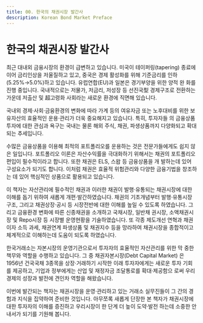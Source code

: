 ```yaml
---
title: 00. 한국의 채권시장 발간사
description: Korean Bond Market Preface
---
```

# 한국의 채권시장 발간사

최근 대내외 금융시장의 환경이 급변하고 있습니다. 미국이 테이퍼링(tapering) 종료에 이어 금리인상을 저울질하고 있고, 중국은 경제 활성화를 위해 기준금리를 인하(5.25%→5.0%)하고 있습니다. 유럽연합(EU)과 일본은 경기부양을 위한 양적 완 화를 진행 중입니다. 국내적으로는 저물가, 저금리, 저성장 등 선진국型 경제구조로 전환하는 가운데 저출산 및 超고령화 사회라는 새로운 환경에 직면해 있습니다.

국내외 경제·사회·금융환경의 변화에 따라 가계 등의 여유자금 또는 노후대비를 위한 보유자산의 효율적인 운용·관리가 더욱 중요해지고 있습니다. 특히, 투자자들 의 금융상품투자에 대한 관심과 욕구는 국내는 물론 해외 주식, 채권, 파생상품까지 다양화되고 확대되는 추세입니다.

수많은 금융상품을 이용해 최적의 포트폴리오를 운용하는 것은 전문가들에게도 쉽지 않은 일입니다. 포트폴리오 이론은 자산수익률을 극대화하기 위해서는 채권의 포트폴리오 편입이 필수적이라고 합니다. 또한 채권은 ELS, 스왑 등 금융상품을 개 발하는데 있어 구성요소가 되기도 합니다. 이처럼 채권은 효율적 위험관리와 다양한 금융기법을 창조하는 데 있어 핵심적인 상품으로 활용되고 있습니다.

이 책자는 자산관리에 필수적인 채권과 이러한 채권이 발행·유통되는 채권시장에 대한 이해를 돕기 위하여 새롭게 개편·발간하였습니다. 채권의 기초개념부터 발행·유통시장 구조, 그리고 채권상장·공시 등 시장전반에 대한 이해를 높일 수 있도록 하였습니다. 그리고 금융환경 변화에 따른 신종채권을 소개하고 국채시장, 일반채 권시장, 소액채권시장 및 Repo시장 등 시장별 운영현황을 기술하였습니다. 또 각종 제도개선 연혁과 채권이자 소득 과세, 채권연계 파생상품 및 채권지수 등을 망라하여 채권시장을 종합적이고 체계적으로 이해하는데 도움이 되도록 하였습니다. 

한국거래소는 자본시장의 운영기관으로서 투자자의 효율적인 자산관리를 위한 막 중한 책무와 역할을 수행하고 있습니다. 그 중 채권자본시장(Debt Capital Market) 은 1956년 건국국채 3종목을 상장·거래하기 시작한 이래 투자자에게는 새로운 투자 기회를 제공하고, 기업과 정부에게는 산업 및 재정자금 조달통로를 확대·제공함으 로써 우리경제의 성장과 발전에 견인차 역할을 해왔습니다.

이번에 발간되는 책자는 채권시장을 운영·관리하고 있는 거래소 실무진들이 그 간의 경험과 지식을 집약하여 준비한 것입니다. 아무쪼록 새롭게 단장한 본 책자가 채권시장에 대한 투자자의 이해를 증진하고 우리시장이 한 단계 더 높이 도약·발전 하는데 소중한 안내서가 되기를 기원해 봅니다.
